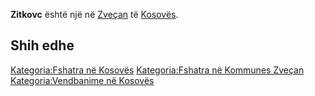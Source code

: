 {{Fshat në 
 | Emri                = Zitkovc
 | EmriAlt                = 
 | NAME_SHORT_FORM=      
 | NAME_GENERIC=      
 | NAME_SORT_NAME_RO=      ZITKOVC
 | FULL_NAME_RO = Zitkovc
 | FULL_NAME_ND_RO=Zitkovc
 | SORT_NAME_RG=ZITKOVC
 | FULL_NAME_RG=Zitkovc
 | FULL_NAME_ND_RG=Zitkovc
 | SRP_NAME_SHORT_FORM=      
 | SRP_NAME_GENERIC=      
 | SRP_NAME_SORT_NAME_RO=      
 | SRP_FULL_NAME_RO = 
 | SRP_FULL_NAME_ND_RO=
 | SRP_SORT_NAME_RG=
 | SRP_FULL_NAME_RG=
 | SRP_FULL_NAME_ND_RG=
 | Emri (Rasa dhanore) = 
 | Figura              = 
 | Shteti              = Kosovo
 | Komuna              = Zveçan
 | Kodi postar         = 
 | Sipërfaqja          = 

 | Popullsia           = 

 | Regj. i popullsisë  = 
 | Dend. e popullsisë  = 
 | Faqja zyrtare       = 
 <!--- Koordinatat ----> 
 | Gjerësia            = 42.931111
 | Gjatësia            = 20.823889
 | Lartësia            = 
}}
'''Zitkovc''' është një [[]] në [[Zveçan]] të [[Kosovës]].

<!-- == Gjeografia == -->
<!-- == Historia == -->
<!-- == Demografia == -->
== Shih edhe ==
{{Komuna Zveçan}}
{{Kosovo-Administrata-Cung}}

[[Kategoria:Fshatra në Kosovës]]
[[Kategoria:Fshatra në Kommunes Zveçan]]
[[Kategoria:Vendbanime në Kosovës]]